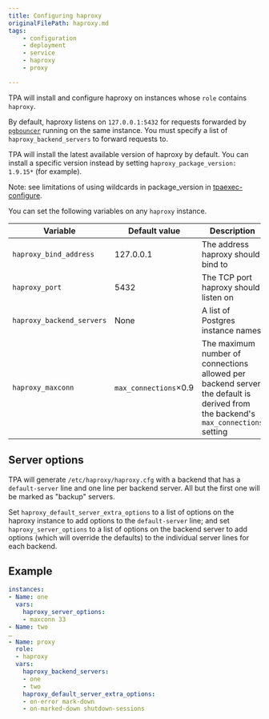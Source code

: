 ```yaml
---
title: Configuring haproxy
originalFilePath: haproxy.md
tags:
    - configuration
    - deployment
    - service
    - haproxy
    - proxy

---
```


TPA will install and configure haproxy on instances whose `role`
contains `haproxy`.

By default, haproxy listens on `127.0.0.1:5432` for requests forwarded
by [`pgbouncer`](pgbouncer) running on the same instance. You must
specify a list of `haproxy_backend_servers` to forward requests to.

TPA will install the latest available version of haproxy by default.
You can install a specific version instead by setting
`haproxy_package_version: 1.9.15*` (for example).

Note: see limitations of using wildcards in package_version in
[tpaexec-configure](../tpaexec-configure#known-issue-with-wildcard-use).

You can set the following variables on any `haproxy` instance.

| Variable                  | Default value         | Description                                                                                                                       |
| ------------------------- | --------------------- | --------------------------------------------------------------------------------------------------------------------------------- |
| `haproxy_bind_address`    | 127.0.0.1             | The address haproxy should bind to                                                                                                |
| `haproxy_port`            | 5432                  | The TCP port haproxy should listen on                                                                                             |
| `haproxy_backend_servers` | None                  | A list of Postgres instance names                                                                                                 |
| `haproxy_maxconn`         | `max_connections`×0.9 | The maximum number of connections allowed per backend server; the default is derived from the backend's `max_connections` setting |

## Server options

TPA will generate `/etc/haproxy/haproxy.cfg` with a backend that has
a `default-server` line and one line per backend server. All but the
first one will be marked as "backup" servers.

Set `haproxy_default_server_extra_options` to a list of options on the
haproxy instance to add options to the `default-server` line; and set
`haproxy_server_options` to a list of options on the backend server to
add options (which will override the defaults) to the individual server
lines for each backend.

## Example

```yaml
instances:
- Name: one
  vars:
    haproxy_server_options:
    - maxconn 33
- Name: two
…
- Name: proxy
  role:
  - haproxy
  vars:
    haproxy_backend_servers:
    - one
    - two
    haproxy_default_server_extra_options:
    - on-error mark-down
    - on-marked-down shutdown-sessions
```
